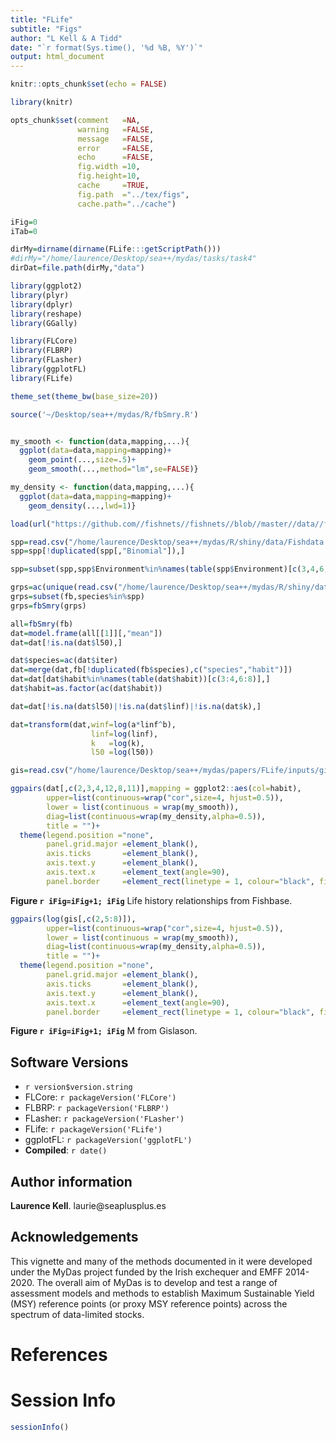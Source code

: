 ```yaml
---
title: "FLife"
subtitle: "Figs"
author: "L Kell & A Tidd"
date: "`r format(Sys.time(), '%d %B, %Y')`"
output: html_document
---
```



```r
knitr::opts_chunk$set(echo = FALSE)

library(knitr)

opts_chunk$set(comment   =NA, 
               warning   =FALSE, 
               message   =FALSE, 
               error     =FALSE, 
               echo      =FALSE,
               fig.width =10, 
               fig.height=10,
               cache     =TRUE, 
               fig.path  ="../tex/figs",
               cache.path="../cache")

iFig=0
iTab=0
```
```r
dirMy=dirname(dirname(FLife:::getScriptPath()))
#dirMy="/home/laurence/Desktop/sea++/mydas/tasks/task4"
dirDat=file.path(dirMy,"data")
```


```r
library(ggplot2)
library(plyr)
library(dplyr)
library(reshape)
library(GGally)

library(FLCore)
library(FLBRP)
library(FLasher)
library(ggplotFL)
library(FLife)

theme_set(theme_bw(base_size=20))
```

```r
source('~/Desktop/sea++/mydas/R/fbSmry.R')


my_smooth <- function(data,mapping,...){
  ggplot(data=data,mapping=mapping)+
    geom_point(...,size=.5)+
    geom_smooth(...,method="lm",se=FALSE)}

my_density <- function(data,mapping,...){
  ggplot(data=data,mapping=mapping)+
    geom_density(...,lwd=1)}

```

```r
load(url("https://github.com//fishnets//fishnets//blob//master//data//fishbase-web//fishbase-web.RData?raw=True"))

spp=read.csv("/home/laurence/Desktop/sea++/mydas/R/shiny/data/Fishdata.csv")[,c("Environment","Binomial")]
spp=spp[!duplicated(spp[,"Binomial"]),]

spp=subset(spp,spp$Environment%in%names(table(spp$Environment)[c(3,4,6,7,8)]))$Binomial

grps=ac(unique(read.csv("/home/laurence/Desktop/sea++/mydas/R/shiny/data/Fishdata.csv")[,5]))
grps=subset(fb,species%in%spp)
grps=fbSmry(grps)

all=fbSmry(fb)
dat=model.frame(all[[1]][,"mean"])
dat=dat[!is.na(dat$l50),]

dat$species=ac(dat$iter)
dat=merge(dat,fb[!duplicated(fb$species),c("species","habit")])
dat=dat[dat$habit%in%names(table(dat$habit))[c(3:4,6:8)],]
dat$habit=as.factor(ac(dat$habit))

dat=dat[!is.na(dat$l50)|!is.na(dat$linf)|!is.na(dat$k),]

dat=transform(dat,winf=log(a*linf^b),
                  linf=log(linf),
                  k   =log(k),
                  l50 =log(l50))

gis=read.csv("/home/laurence/Desktop/sea++/mydas/papers/FLife/inputs/gislason-et-al-2010.csv",sep="\t")
```

```r
ggpairs(dat[,c(2,3,4,12,8,11)],mapping = ggplot2::aes(col=habit), 
        upper=list(continuous=wrap("cor",size=4, hjust=0.5)),
        lower = list(continuous = wrap(my_smooth)),
        diag=list(continuous=wrap(my_density,alpha=0.5)),
        title = "")+
  theme(legend.position ="none",
        panel.grid.major =element_blank(),
        axis.ticks       =element_blank(),
        axis.text.y      =element_blank(),
        axis.text.x      =element_text(angle=90),
        panel.border     =element_rect(linetype = 1, colour="black", fill=NA))
```

**Figure `r iFig=iFig+1; iFig`** Life history relationships from Fishbase.

```r
ggpairs(log(gis[,c(2,5:8)]), 
        upper=list(continuous=wrap("cor",size=4, hjust=0.5)),
        lower = list(continuous = wrap(my_smooth)),
        diag=list(continuous=wrap(my_density,alpha=0.5)),
        title = "")+
  theme(legend.position ="none",
        panel.grid.major =element_blank(),
        axis.ticks       =element_blank(),
        axis.text.y      =element_blank(),
        axis.text.x      =element_text(angle=90),
        panel.border     =element_rect(linetype = 1, colour="black", fill=NA))
```

**Figure `r iFig=iFig+1; iFig`** M from Gislason.

\newpage
## Software Versions

* `r version$version.string`
* FLCore:    `r packageVersion('FLCore')`
* FLBRP:     `r packageVersion('FLBRP')`
* FLasher:   `r packageVersion('FLasher')`
* FLife:     `r packageVersion('FLife')`
* ggplotFL:  `r packageVersion('ggplotFL')`
* **Compiled**: `r date()`

## Author information

**Laurence Kell**. laurie@seaplusplus.es

## Acknowledgements

This vignette and many of the methods documented in it were developed under the MyDas project funded by the Irish exchequer and EMFF 2014-2020. The overall aim of MyDas is to develop and test a range of assessment models and methods to establish Maximum Sustainable Yield (MSY) reference points (or proxy MSY reference points) across the spectrum of data-limited stocks.

# References {#References}

\newpage
# Session Info

```r
sessionInfo()
```

